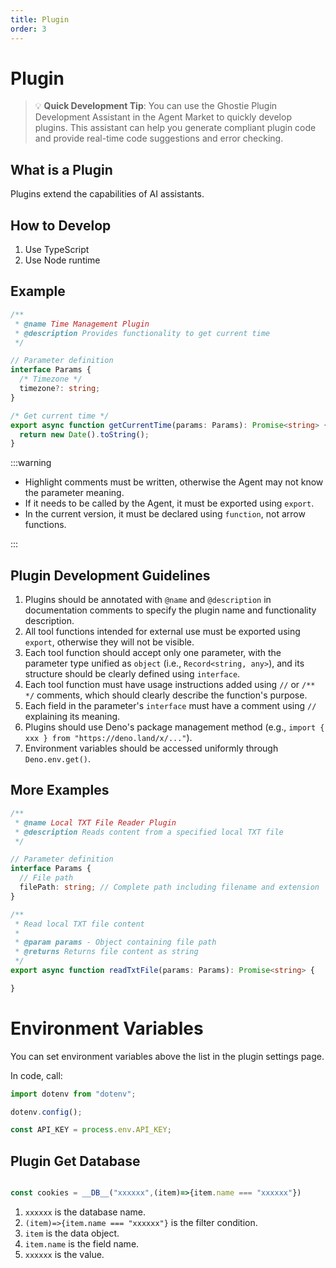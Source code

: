 ```yaml
---
title: Plugin
order: 3
---
```


# Plugin

> 💡 **Quick Development Tip**: You can use the Ghostie Plugin Development Assistant in the Agent Market to quickly develop plugins. This assistant can help you generate compliant plugin code and provide real-time code suggestions and error checking.

## What is a Plugin

Plugins extend the capabilities of AI assistants.

## How to Develop

1. Use TypeScript
2. Use Node runtime

## Example

```ts {8,12}
/**
 * @name Time Management Plugin
 * @description Provides functionality to get current time
 */

// Parameter definition
interface Params {
  /* Timezone */
  timezone?: string;
}

/* Get current time */
export async function getCurrentTime(params: Params): Promise<string> {
  return new Date().toString();
}
```

:::warning

- Highlight comments must be written, otherwise the Agent may not know the parameter meaning.
- If it needs to be called by the Agent, it must be exported using `export`.
- In the current version, it must be declared using `function`, not arrow functions.

:::


 

## Plugin Development Guidelines

1. Plugins should be annotated with `@name` and `@description` in documentation comments to specify the plugin name and functionality description.
2. All tool functions intended for external use must be exported using `export`, otherwise they will not be visible.
3. Each tool function should accept only one parameter, with the parameter type unified as `object` (i.e., `Record<string, any>`), and its structure should be clearly defined using `interface`.
4. Each tool function must have usage instructions added using `//` or `/** */` comments, which should clearly describe the function's purpose.
5. Each field in the parameter's `interface` must have a comment using `//` explaining its meaning.
6. Plugins should use Deno's package management method (e.g., `import { xxx } from "https://deno.land/x/..."`).
7. Environment variables should be accessed uniformly through `Deno.env.get()`.

## More Examples

```ts
/**
 * @name Local TXT File Reader Plugin
 * @description Reads content from a specified local TXT file
 */

// Parameter definition
interface Params {
  // File path
  filePath: string; // Complete path including filename and extension
}

/**
 * Read local TXT file content
 *
 * @param params - Object containing file path
 * @returns Returns file content as string
 */
export async function readTxtFile(params: Params): Promise<string> {

}
```

# Environment Variables

You can set environment variables above the list in the plugin settings page.

In code, call:

```ts
import dotenv from "dotenv";

dotenv.config();

const API_KEY = process.env.API_KEY;
```


## Plugin Get Database

```ts

const cookies = __DB__("xxxxxx",(item)=>{item.name === "xxxxxx"})

```

1. `xxxxxx` is the database name.
2. `(item)=>{item.name === "xxxxxx"}` is the filter condition.
3. `item` is the data object.
4. `item.name` is the field name.
5. `xxxxxx` is the value.


